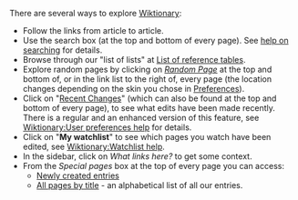 There are several ways to explore [[Wiktionary]]:

* Follow the links from article to article.
* Use the search box (at the top and bottom of every page). See [[Wiktionary:Searching|help on searching]] for details.
* Browse through our "list of lists" at [[List of reference tables]].
* Explore random pages by clicking on [[Special:Randompage|''Random Page'']] at the top and bottom of, or in the link list to the right of, every page (the location changes depending on the skin you chose in [[Special:Preferences|Preferences]]).
* Click on "[[Special:Recentchanges|Recent Changes]]" (which can also be found at the top and bottom of every page), to see what edits have been made recently. There is a regular and an enhanced version of this feature, see [[Wiktionary:User preferences help]] for details.
* Click on "'''My watchlist'''" to see which pages you watch have been edited, see [[Wiktionary:Watchlist help]].
* In the sidebar, click on ''What links here?'' to get some context.
* From the ''Special pages'' box at the top of every page you can access:
** [[Special:Newpages|Newly created entries]]
** [[Special:Allpages|All pages by title]] - an alphabetical list of all our entries.